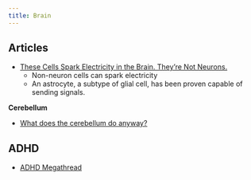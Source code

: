 ```yaml
---
title: Brain
---
```


## Articles

- [These Cells Spark Electricity in the Brain. They’re Not Neurons.](https://www.quantamagazine.org/these-cells-spark-electricity-in-the-brain-theyre-not-neurons-20231018/)
    - Non-neuron cells can spark electricity
    - An astrocyte, a subtype of glial cell, has been proven capable of sending signals.

**Cerebellum**

- [What does the cerebellum do anyway?](https://sarahconstantin.substack.com/p/what-does-the-cerebellum-do-anyway)

## ADHD

- [ADHD Megathread](https://x.com/QiaochuYuan/status/1757634307139707020?s=20)